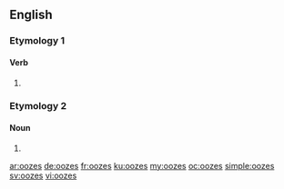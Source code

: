 ==English==

===Etymology 1===

====Verb====
{{head|en}}

# {{en-third-person singular of|ooze}}

===Etymology 2===

====Noun====
{{head|en}}

# {{plural of|ooze}}

[[ar:oozes]]
[[de:oozes]]
[[fr:oozes]]
[[ku:oozes]]
[[my:oozes]]
[[oc:oozes]]
[[simple:oozes]]
[[sv:oozes]]
[[vi:oozes]]